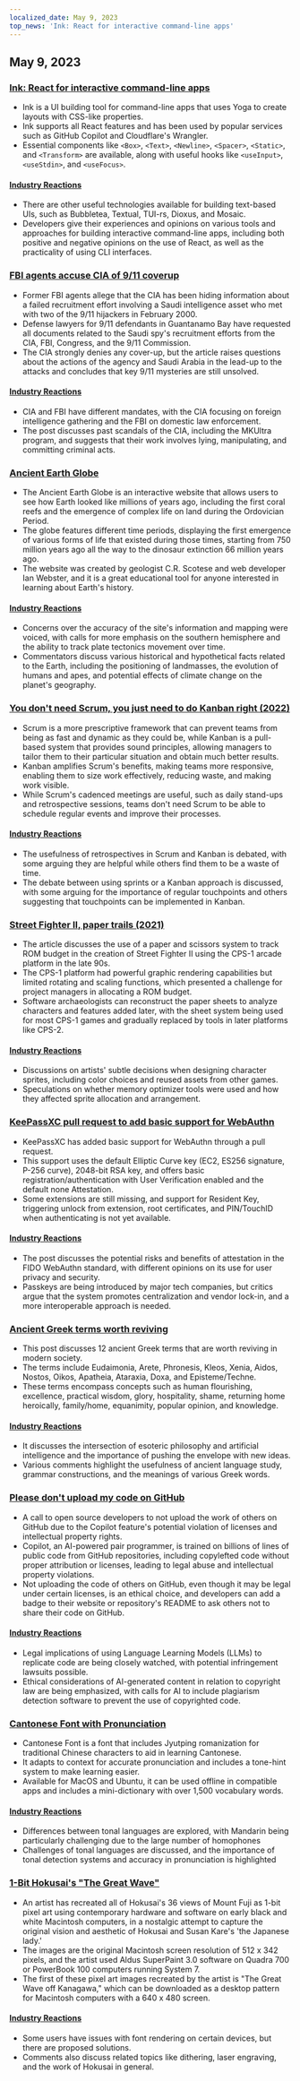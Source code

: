 ```yaml
---
localized_date: May 9, 2023
top_news: 'Ink: React for interactive command-line apps'
---
```




<CallToAction />

<Steps>

## May 9, 2023

### [Ink: React for interactive command-line apps](https://github.com/vadimdemedes/ink)

- Ink is a UI building tool for command-line apps that uses Yoga to create layouts with CSS-like properties.
- Ink supports all React features and has been used by popular services such as GitHub Copilot and Cloudflare's Wrangler.
- Essential components like `<Box>`, `<Text>`, `<Newline>`, `<Spacer>`, `<Static>`, and `<Transform>` are available, along with useful hooks like `<useInput>`, `<useStdin>`, and `<useFocus>`.

#### [Industry Reactions](http://news.ycombinator.com/item?id=35863837)

- There are other useful technologies available for building text-based UIs, such as Bubbletea, Textual, TUI-rs, Dioxus, and Mosaic.
- Developers give their experiences and opinions on various tools and approaches for building interactive command-line apps, including both positive and negative opinions on the use of React, as well as the practicality of using CLI interfaces.

### [FBI agents accuse CIA of 9/11 coverup](https://www.spytalk.co/p/exclusive-fbi-agents-accuse-cia-of)

- Former FBI agents allege that the CIA has been hiding information about a failed recruitment effort involving a Saudi intelligence asset who met with two of the 9/11 hijackers in February 2000.
- Defense lawyers for 9/11 defendants in Guantanamo Bay have requested all documents related to the Saudi spy's recruitment efforts from the CIA, FBI, Congress, and the 9/11 Commission.
- The CIA strongly denies any cover-up, but the article raises questions about the actions of the agency and Saudi Arabia in the lead-up to the attacks and concludes that key 9/11 mysteries are still unsolved.

#### [Industry Reactions](http://news.ycombinator.com/item?id=35862656)

- CIA and FBI have different mandates, with the CIA focusing on foreign intelligence gathering and the FBI on domestic law enforcement.
- The post discusses past scandals of the CIA, including the MKUltra program, and suggests that their work involves lying, manipulating, and committing criminal acts.

### [Ancient Earth Globe](https://dinosaurpictures.org/ancient-earth/#470)

- The Ancient Earth Globe is an interactive website that allows users to see how Earth looked like millions of years ago, including the first coral reefs and the emergence of complex life on land during the Ordovician Period.
- The globe features different time periods, displaying the first emergence of various forms of life that existed during those times, starting from 750 million years ago all the way to the dinosaur extinction 66 million years ago.
- The website was created by geologist C.R. Scotese and web developer Ian Webster, and it is a great educational tool for anyone interested in learning about Earth's history.

#### [Industry Reactions](http://news.ycombinator.com/item?id=35856820)

- Concerns over the accuracy of the site's information and mapping were voiced, with calls for more emphasis on the southern hemisphere and the ability to track plate tectonics movement over time.
- Commentators discuss various historical and hypothetical facts related to the Earth, including the positioning of landmasses, the evolution of humans and apes, and potential effects of climate change on the planet's geography.

### [You don't need Scrum, you just need to do Kanban right (2022)](https://lucasfcosta.com/2022/10/02/scrum-versus-kanban.html)

- Scrum is a more prescriptive framework that can prevent teams from being as fast and dynamic as they could be, while Kanban is a pull-based system that provides sound principles, allowing managers to tailor them to their particular situation and obtain much better results.
- Kanban amplifies Scrum's benefits, making teams more responsive, enabling them to size work effectively, reducing waste, and making work visible.
- While Scrum's cadenced meetings are useful, such as daily stand-ups and retrospective sessions, teams don't need Scrum to be able to schedule regular events and improve their processes.

#### [Industry Reactions](http://news.ycombinator.com/item?id=35857463)

- The usefulness of retrospectives in Scrum and Kanban is debated, with some arguing they are helpful while others find them to be a waste of time.
- The debate between using sprints or a Kanban approach is discussed, with some arguing for the importance of regular touchpoints and others suggesting that touchpoints can be implemented in Kanban.

### [Street Fighter II, paper trails (2021)](https://fabiensanglard.net/sf2_sheets/index.html)

- The article discusses the use of a paper and scissors system to track ROM budget in the creation of Street Fighter II using the CPS-1 arcade platform in the late 90s.
- The CPS-1 platform had powerful graphic rendering capabilities but limited rotating and scaling functions, which presented a challenge for project managers in allocating a ROM budget.
- Software archaeologists can reconstruct the paper sheets to analyze characters and features added later, with the sheet system being used for most CPS-1 games and gradually replaced by tools in later platforms like CPS-2.

#### [Industry Reactions](http://news.ycombinator.com/item?id=35859338)

- Discussions on artists' subtle decisions when designing character sprites, including color choices and reused assets from other games.
- Speculations on whether memory optimizer tools were used and how they affected sprite allocation and arrangement.

### [KeePassXC pull request to add basic support for WebAuthn](https://github.com/keepassxreboot/keepassxc/pull/8825)

- KeePassXC has added basic support for WebAuthn through a pull request.
- This support uses the default Elliptic Curve key (EC2, ES256 signature, P-256 curve), 2048-bit RSA key, and offers basic registration/authentication with User Verification enabled and the default none Attestation.
- Some extensions are still missing, and support for Resident Key, triggering unlock from extension, root certificates, and PIN/TouchID when authenticating is not yet available.

#### [Industry Reactions](http://news.ycombinator.com/item?id=35859877)

- The post discusses the potential risks and benefits of attestation in the FIDO WebAuthn standard, with different opinions on its use for user privacy and security.
- Passkeys are being introduced by major tech companies, but critics argue that the system promotes centralization and vendor lock-in, and a more interoperable approach is needed.

### [Ancient Greek terms worth reviving](https://classicalwisdom.substack.com/p/12-ancient-greek-terms-that-should)

- This post discusses 12 ancient Greek terms that are worth reviving in modern society.
- The terms include Eudaimonia, Arete, Phronesis, Kleos, Xenia, Aidos, Nostos, Oikos, Apatheia, Ataraxia, Doxa, and Episteme/Techne.
- These terms encompass concepts such as human flourishing, excellence, practical wisdom, glory, hospitality, shame, returning home heroically, family/home, equanimity, popular opinion, and knowledge.

#### [Industry Reactions](http://news.ycombinator.com/item?id=35867935)

- It discusses the intersection of esoteric philosophy and artificial intelligence and the importance of pushing the envelope with new ideas.
- Various comments highlight the usefulness of ancient language study, grammar constructions, and the meanings of various Greek words.

### [Please don't upload my code on GitHub](https://nogithub.codeberg.page/)

- A call to open source developers to not upload the work of others on GitHub due to the Copilot feature's potential violation of licenses and intellectual property rights.
- Copilot, an AI-powered pair programmer, is trained on billions of lines of public code from GitHub repositories, including copylefted code without proper attribution or licenses, leading to legal abuse and intellectual property violations.
- Not uploading the code of others on GitHub, even though it may be legal under certain licenses, is an ethical choice, and developers can add a badge to their website or repository's README to ask others not to share their code on GitHub.

#### [Industry Reactions](http://news.ycombinator.com/item?id=35859142)

- Legal implications of using Language Learning Models (LLMs) to replicate code are being closely watched, with potential infringement lawsuits possible.
- Ethical considerations of AI-generated content in relation to copyright law are being emphasized, with calls for AI to include plagiarism detection software to prevent the use of copyrighted code.

### [Cantonese Font with Pronunciation](https://visual-fonts.com/)

- Cantonese Font is a font that includes Jyutping romanization for traditional Chinese characters to aid in learning Cantonese.
- It adapts to context for accurate pronunciation and includes a tone-hint system to make learning easier.
- Available for MacOS and Ubuntu, it can be used offline in compatible apps and includes a mini-dictionary with over 1,500 vocabulary words.

#### [Industry Reactions](http://news.ycombinator.com/item?id=35867275)

- Differences between tonal languages are explored, with Mandarin being particularly challenging due to the large number of homophones
- Challenges of tonal languages are discussed, and the importance of tonal detection systems and accuracy in pronunciation is highlighted

### [1-Bit Hokusai's "The Great Wave"](https://www.hypertalking.com/2023/05/08/1-bit-pixel-art-of-hokusais-the-great-wave-off-kanagawa/)

- An artist has recreated all of Hokusai's 36 views of Mount Fuji as 1-bit pixel art using contemporary hardware and software on early black and white Macintosh computers, in a nostalgic attempt to capture the original vision and aesthetic of Hokusai and Susan Kare's 'the Japanese lady.'
- The images are the original Macintosh screen resolution of 512 x 342 pixels, and the artist used Aldus SuperPaint 3.0 software on Quadra 700 or PowerBook 100 computers running System 7.
- The first of these pixel art images recreated by the artist is "The Great Wave off Kanagawa," which can be downloaded as a desktop pattern for Macintosh computers with a 640 x 480 screen.

#### [Industry Reactions](http://news.ycombinator.com/item?id=35866283)

- Some users have issues with font rendering on certain devices, but there are proposed solutions.
- Comments also discuss related topics like dithering, laser engraving, and the work of Hokusai in general.

</Steps>
